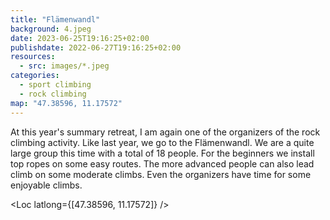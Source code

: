 ```yaml
---
title: "Flämenwandl"
background: 4.jpeg
date: 2023-06-25T19:16:25+02:00
publishdate: 2022-06-27T19:16:25+02:00
resources:
  - src: images/*.jpeg
categories:
  - sport climbing
  - rock climbing
map: "47.38596, 11.17572"
---
```


At this year's summary retreat, I am again one of the organizers of the rock
climbing activity. Like <Link to="/posts/220703-flaemenwandl/">last year</Link>,
we go to the Flämenwandl. We are a quite large group this time with a total
of 18 people. For the beginners we install top ropes on some easy routes. The
more advanced people can also lead climb on some moderate climbs. Even the
organizers have time for some enjoyable climbs.

<Loc latlong={[47.38596, 11.17572]} />

<Gallery>
  <Rimg src="9.jpeg" caption="Some people on the easier routes." />
  <Rimg src="1.jpeg" caption="The participants." />
  <Rimg src="2.jpeg" caption="Waiting for a free climb." />
</Gallery>

<Rimg src="3.jpeg" alt="Person climbing." />

<Gallery>
  <Rimg src="4.jpeg" alt="Person climbing" />
  <Rimg src="5.jpeg" alt="Person climbing" />
  <Rimg src="6.jpeg" alt="Person climbing" />
  <Rimg src="7.jpeg" alt="Person climbing and resting below an overhang" />
  <Rimg src="8.jpeg" alt="People climbing" />
  <Rimg src="10.jpeg" caption="I am the climber in the blue longsleeve." />
</Gallery>

